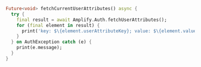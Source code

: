 ```dart
Future<void> fetchCurrentUserAttributes() async {
  try {
    final result = await Amplify.Auth.fetchUserAttributes();
    for (final element in result) {
      print('key: $\{element.userAttributeKey}; value: $\{element.value}');
    }
  } on AuthException catch (e) {
    print(e.message);
  }
}
```
